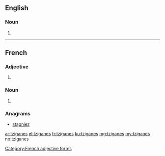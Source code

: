 ==English==

===Noun===
{{head|en|plural}}

# {{plural of|tzigane|lang=en}}

----
==French==

===Adjective===
{{head|fr}} {{g|m-p|f-p}}

# {{plural of|tzigane|lang=fr}}

[[Category:French adjective forms]]

===Noun===
{{head|fr|plural}} {{g|m-p|f-p}}

# {{plural of|tzigane|lang=fr}}

===Anagrams===
* [[stagniez#French|stagniez]]

[[ar:tziganes]]
[[el:tziganes]]
[[fr:tziganes]]
[[ku:tziganes]]
[[mg:tziganes]]
[[my:tziganes]]
[[no:tziganes]]